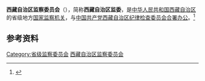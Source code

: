 {{Infobox PRCG
|机构名称 = 西藏自治区监察委员会<br>{{lang|bo|བོད་རང་སྐྱོང་ལྗོངས་ལྟ་ཞིབ་ཨུ་ཡོན་ལྷན་ཁང་།}}
|标志1    = National Emblem of the People's Republic of China.svg
|标志1说明 = 
|标志2    =
|标志2说明 =
|中共合署办公 = [[中国共产党西藏自治区纪律检查委员会|中国共产党西藏自治区纪律检查委员会]]
|人员链接 = 
|职位1    = 主任
|人员1    = [[王卫东_(1968年5月)|王卫东]]
|职位2    = 副主任
|人员2    = [[多布庆|多布庆]]、[[党万军|党万军]]、[[刘涛年|刘涛年]]
|人数2    = 3
|授权法源 = 
|组织法规 =
|成立时间 = 
|被接替者 = [[西藏自治区监察厅|西藏自治区监察厅]]
|业务上级 = [[中华人民共和国国家监察委员会|中华人民共和国国家监察委员会]]
|组织上级 = [[西藏自治区人民代表大会|西藏自治区人民代表大会]]<br />[[西藏自治区人民代表大会常务委员会|西藏自治区人民代表大会常务委员会]]
|中共上级 = [[中国共产党中央纪律检查委员会|中国共产党中央纪律检查委员会]]
|中共本级 = [[中国共产党西藏自治区纪律检查委员会|中国共产党西藏自治区纪律检查委员会]]（[[合署办公|合署办公]]）（监察委不设[[党组|党组]]）
|机构类型 = 省级[[中华人民共和国国家监察机关|国家监察机关]]
|行政级别 = 副省级
|下级链接 = 
|场所1    = 
|地址1    = 
|邮编1    =
|电话1    =
|场所2    =
|地址2    = 
|电话2    = 
|官网2    = 
|官网     = http://www.xzjjw.gov.cn/
}}

'''西藏自治区监察委员会'''（{{bo|z=བོད་རང་སྐྱོང་ལྗོངས་ལྟ་ཞིབ་ཨུ་ཡོན་ལྷན་ཁང་།}}），简称'''西藏自治区监委'''，是[[中华人民共和国|中华人民共和国]][[西藏自治区|西藏自治区]]的省级地方[[中华人民共和国国家监察机关|国家监察机关]]，与[[中国共产党西藏自治区纪律检查委员会|中国共产党西藏自治区纪律检查委员会]][[合署办公|合署办公]]。<ref>{{Cite web|title=国家监察体制改革试点的重大阶段性成果——省级监察委员会诞生记|url=http://www.ccdi.gov.cn/toutiao/201802/t20180202_163150.html|accessdate=2020-08-12|work=中国纪检监察报}}</ref>

== 参考资料 ==
{{reflist}}

{{国家机关|西藏自治区|level=高级}}
{{中华人民共和国各省级行政区|监察机关}}
{{中华人民共和国西藏自治区正职领导人|nocat}}
{{西藏自治区领导人}}

[[Category:省级监察委员会|Category:省级监察委员会]]
[[Category:西藏自治区监察委员会|]]